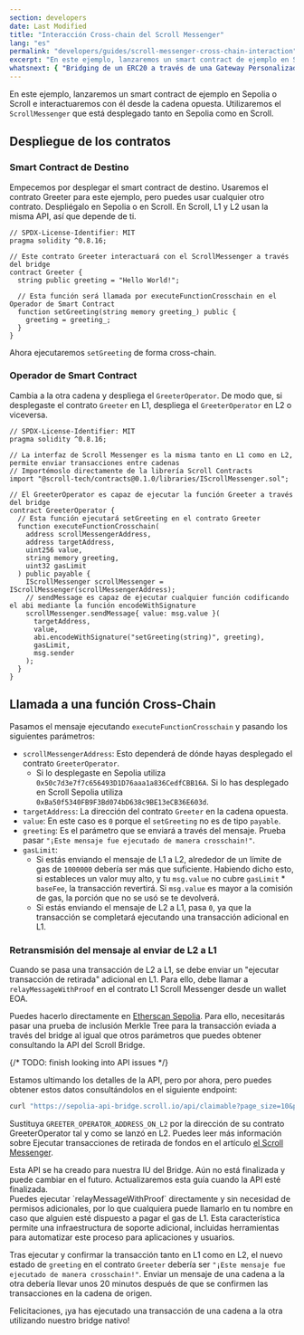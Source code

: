 ```yaml
---
section: developers
date: Last Modified
title: "Interacción Cross-chain del Scroll Messenger"
lang: "es"
permalink: "developers/guides/scroll-messenger-cross-chain-interaction"
excerpt: "En este ejemplo, lanzaremos un smart contract de ejemplo en Sepolia o en Scroll Sepolia testnet e interactuaremos con él desde la cadena opuesta."
whatsnext: { "Bridging de un ERC20 a través de una Gateway Personalizada": "/es/developers/guides/bridge-erc20-through-the-custom-gateway" }
---
```



En este ejemplo, lanzaremos un smart contract de ejemplo en Sepolia o Scroll e interactuaremos con él desde la cadena opuesta. Utilizaremos el `ScrollMessenger` que está desplegado tanto en
Sepolia como en Scroll.

## Despliegue de los contratos

### Smart Contract de Destino

Empecemos por desplegar el smart contract de destino. Usaremos el contrato Greeter para este
ejemplo, pero puedes usar cualquier otro contrato. Despliégalo en Sepolia o en Scroll. En Scroll, L1
y L2 usan la misma API, así que depende de ti.

```solidity
// SPDX-License-Identifier: MIT
pragma solidity ^0.8.16;

// Este contrato Greeter interactuará con el ScrollMessenger a través del bridge
contract Greeter {
  string public greeting = "Hello World!";

  // Esta función será llamada por executeFunctionCrosschain en el Operador de Smart Contract
  function setGreeting(string memory greeting_) public {
    greeting = greeting_;
  }
}
```

Ahora ejecutaremos `setGreeting` de forma cross-chain.

### Operador de Smart Contract

Cambia a la otra cadena y despliega el `GreeterOperator`. De modo que, si desplegaste el contrato `Greeter` en L1, despliega el `GreeterOperator` en L2 o viceversa.

```solidity
// SPDX-License-Identifier: MIT
pragma solidity ^0.8.16;

// La interfaz de Scroll Messenger es la misma tanto en L1 como en L2, permite enviar transacciones entre cadenas
// Importémoslo directamente de la librería Scroll Contracts
import "@scroll-tech/contracts@0.1.0/libraries/IScrollMessenger.sol";

// El GreeterOperator es capaz de ejecutar la función Greeter a través del bridge
contract GreeterOperator {
  // Esta función ejecutará setGreeting en el contrato Greeter
  function executeFunctionCrosschain(
    address scrollMessengerAddress,
    address targetAddress,
    uint256 value,
    string memory greeting,
    uint32 gasLimit
  ) public payable {
    IScrollMessenger scrollMessenger = IScrollMessenger(scrollMessengerAddress);
    // sendMessage es capaz de ejecutar cualquier función codificando el abi mediante la función encodeWithSignature
    scrollMessenger.sendMessage{ value: msg.value }(
      targetAddress,
      value,
      abi.encodeWithSignature("setGreeting(string)", greeting),
      gasLimit,
      msg.sender
    );
  }
}
```

## Llamada a una función Cross-Chain

Pasamos el mensaje ejecutando `executeFunctionCrosschain` y pasando los siguientes parámetros:

- `scrollMessengerAddress`: Esto dependerá de dónde hayas desplegado el contrato `GreeterOperator`.
  - Si lo desplegaste en Sepolia utiliza `0x50c7d3e7f7c656493D1D76aaa1a836CedfCBB16A`. Si lo has desplegado en Scroll Sepolia utiliza `0xBa50f5340FB9F3Bd074bD638c9BE13eCB36E603d`.
- `targetAddress`: La dirección del contrato `Greeter` en la cadena opuesta.
- `value`: En este caso es `0` porque el `setGreeting` no es de tipo `payable`.
- `greeting`: Es el parámetro que se enviará a través del mensaje. Prueba pasar `"¡Este mensaje fue ejecutado de manera crosschain!"`.
- `gasLimit`:
  - Si estás enviando el mensaje de L1 a L2, alrededor de un límite de gas de `1000000` debería ser más que suficiente. Habiendo dicho esto, si estableces un valor muy alto, y tu `msg.value` no cubre `gasLimit` * `baseFee`, la transacción revertirá. Si `msg.value` es mayor a la comisión de gas, la porción que no se usó se te devolverá.
  - Si estás enviando el mensaje de L2 a L1, pasa `0`, ya que la transacción se completará ejecutando una transacción adicional en L1.

### Retransmisión del mensaje al enviar de L2 a L1

Cuando se pasa una transacción de L2 a L1, se debe enviar un "ejecutar transacción de retirada" adicional en L1. Para ello, debe llamar a `relayMessageWithProof` en el contrato L1 Scroll Messenger
desde un wallet EOA.

Puedes hacerlo directamente en [Etherscan Sepolia](https://sepolia.etherscan.io/address/0x50c7d3e7f7c656493d1d76aaa1a836cedfcbb16a#writeProxyContract#F3).
Para ello, necesitarás pasar una prueba de inclusión Merkle Tree para la transacción eviada a través del bridge al igual que otros parámetros que puedes obtener consultando la API del Scroll Bridge.

{/* TODO: finish looking into API issues */}

Estamos ultimando los detalles de la API, pero por ahora, pero puedes obtener estos datos consultándolos en el siguiente endpoint:

```bash
curl "https://sepolia-api-bridge.scroll.io/api/claimable?page_size=10&page=1&address=GREETER_OPERATOR_ADDRESS_ON_L2"
```

Sustituya `GREETER_OPERATOR_ADDRESS_ON_L2` por la dirección de su contrato GreeterOperator tal y como se lanzó en L2. Puedes leer más información sobre Ejecutar transacciones de retirada de fondos
en el artículo [el Scroll Messenger](/es/developers/l1-and-l2-bridging/the-scroll-messenger).

<Aside type="danger" title="API Experimental">
  Esta API se ha creado para nuestra IU del Bridge. Aún no está finalizada y puede cambiar en el futuro. Actualizaremos esta guía
  cuando la API esté finalizada.
</Aside>

<Aside type="caution" title="Cualquiera puede ejecutar su mensaje L2 → L1">
  Puedes ejecutar `relayMessageWithProof` directamente y sin necesidad de permisos adicionales, por lo que cualquiera puede llamarlo en tu nombre en caso que alguien esté dispuesto a pagar el gas de L1. Esta característica permite una infraestructura de soporte adicional, incluidas herramientas para automatizar este proceso para
  aplicaciones y usuarios.
</Aside>

Tras ejecutar y confirmar la transacción tanto en L1 como en L2, el nuevo estado de `greeting` en el contrato `Greeter` debería ser `"¡Este mensaje fue ejecutado de manera crosschain!"`. Enviar un mensaje de una cadena a la otra debería llevar unos 20 minutos después de que se confirmen las transacciones en la cadena de origen.

Felicitaciones, ¡ya has ejecutado una transacción de una cadena a la otra utilizando nuestro bridge nativo!

